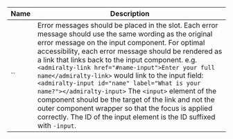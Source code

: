 
| Name | Description |
| --- | --- |
| `` | Error messages should be placed in the slot. Each error message should use the same wording as the original error message on the input component.  For optimal accessibility, each error message should be rendered as a link that links back to the input component. e.g.  `<admiralty-link href="#name-input">Enter your full name</admiralty-link>`  would link to the input field:  `<admiralty-input id="name" label="What is your name?"></admiralty-input>`  The `<input>` element of the component should be the target of the link and not the outer component wrapper so that the focus is applied correctly. The ID of the input element is the ID suffixed with `-input`. |

